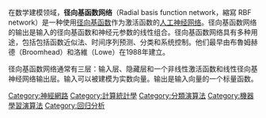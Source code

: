 {{noteTA
|T=zh-cn:径向基函数网络; zh-tw:放射狀基底函數網路;
|1=zh-cn:径向基函数; zh-tw:放射狀基底函數;
}}
在数学建模领域，'''径向基函数网络'''（Radial basis function network，縮寫 RBF network）是一种使用[[径向基函数|径向基函数]]作为激活函数的[[人工神经网络|人工神经网络]]。径向基函数网络的输出是输入的径向基函数和神经元参数的线性组合。径向基函数网络具有多种用途，包括包括函数近似法、时间序列预测、分类和系统控制。他们最早由布魯姆赫德（Broomhead）和洛維（Lowe）在1988年建立。 

径向基函数网络通常有三层：输入层、隐藏层和一个非线性激活函数和线性径向基神经网络输出层。输入可以被建模为实数向量。输出是输入向量的一个标量函数。

[[Category:神經網路|Category:神經網路]]
[[Category:計算統計學|Category:計算統計學]]
[[Category:分類演算法|Category:分類演算法]]
[[Category:機器學習演算法|Category:機器學習演算法]]
[[Category:回归分析|Category:回归分析]]